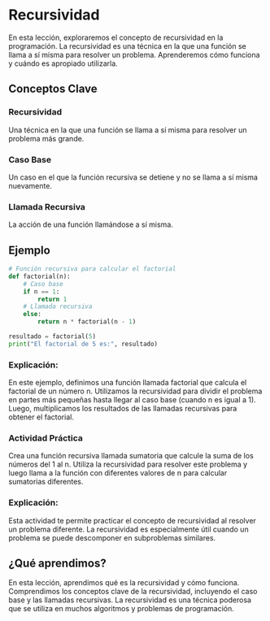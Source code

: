 # Recursividad

En esta lección, exploraremos el concepto de recursividad en la programación. La recursividad es una técnica en la que una función se llama a sí misma para resolver un problema. Aprenderemos cómo funciona y cuándo es apropiado utilizarla.

<!-- ![Imagen de recursividad](images/recursion.png){fig-align="center" width="400"} -->

## Conceptos Clave

### Recursividad

Una técnica en la que una función se llama a sí misma para resolver un problema más grande.

### Caso Base

Un caso en el que la función recursiva se detiene y no se llama a sí misma nuevamente.

### Llamada Recursiva

La acción de una función llamándose a sí misma.

## Ejemplo

```python
# Función recursiva para calcular el factorial
def factorial(n):
    # Caso base
    if n == 1:
        return 1
    # Llamada recursiva
    else:
        return n * factorial(n - 1)

resultado = factorial(5)
print("El factorial de 5 es:", resultado)
```
### Explicación:

En este ejemplo, definimos una función llamada factorial que calcula el factorial de un número n. Utilizamos la recursividad para dividir el problema en partes más pequeñas hasta llegar al caso base (cuando n es igual a 1). Luego, multiplicamos los resultados de las llamadas recursivas para obtener el factorial.

:::{.callout-tip}

### Actividad Práctica

Crea una función recursiva llamada sumatoria que calcule la suma de los números del 1 al n. Utiliza la recursividad para resolver este problema y luego llama a la función con diferentes valores de n para calcular sumatorias diferentes.
:::

### Explicación:

Esta actividad te permite practicar el concepto de recursividad al resolver un problema diferente. La recursividad es especialmente útil cuando un problema se puede descomponer en subproblemas similares.

## ¿Qué aprendimos?

En esta lección, aprendimos qué es la recursividad y cómo funciona. Comprendimos los conceptos clave de la recursividad, incluyendo el caso base y las llamadas recursivas. La recursividad es una técnica poderosa que se utiliza en muchos algoritmos y problemas de programación.